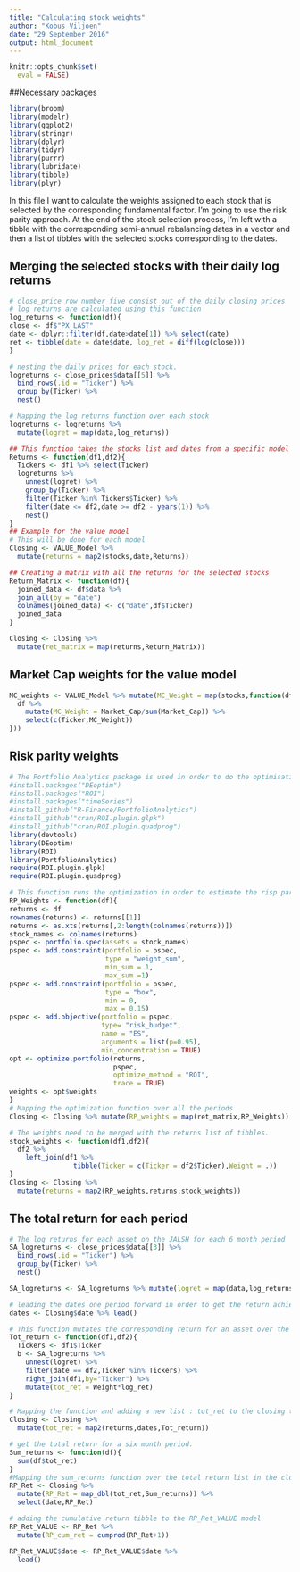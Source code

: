 ```yaml
---
title: "Calculating stock weights"
author: "Kobus Viljoen"
date: "29 September 2016"
output: html_document
---
```


```r
knitr::opts_chunk$set(
  eval = FALSE)
```

##Necessary packages
```r
library(broom)
library(modelr)
library(ggplot2)
library(stringr)
library(dplyr)
library(tidyr)
library(purrr)
library(lubridate)
library(tibble)
library(plyr)

```

In this file I want to calculate the weights assigned to each stock that is selected by the corresponding fundamental factor.
I'm going to use the risk parity approach.
At the end of the stock selection process, I'm left with a tibble with the corresponding semi-annual rebalancing dates in a vector and then a list of tibbles with the selected stocks corresponding to the dates.

## Merging the selected stocks with their daily log returns
```r
# close_price row number five consist out of the daily closing prices
# log returns are calculated using this function
log_returns <- function(df){
close <- df$"PX_LAST"
date <- dplyr::filter(df,date>date[1]) %>% select(date)
ret <- tibble(date = date$date, log_ret = diff(log(close)))
}

# nesting the daily prices for each stock.
logreturns <- close_prices$data[[5]] %>%
  bind_rows(.id = "Ticker") %>%
  group_by(Ticker) %>%
  nest()

# Mapping the log returns function over each stock
logreturns <- logreturns %>% 
  mutate(logret = map(data,log_returns))

## This function takes the stocks list and dates from a specific model into account in collecting the daily return data for each selected stock
Returns <- function(df1,df2){
  Tickers <- df1 %>% select(Ticker)
  logreturns %>%
    unnest(logret) %>%
    group_by(Ticker) %>%
    filter(Ticker %in% Tickers$Ticker) %>%
    filter(date <= df2,date >= df2 - years(1)) %>%
    nest()
}
## Example for the value model
# This will be done for each model
Closing <- VALUE_Model %>% 
  mutate(returns = map2(stocks,date,Returns))

## Creating a matrix with all the returns for the selected stocks
Return_Matrix <- function(df){
  joined_data <- df$data %>%
  join_all(by = "date")
  colnames(joined_data) <- c("date",df$Ticker)
  joined_data
}

Closing <- Closing %>% 
  mutate(ret_matrix = map(returns,Return_Matrix))

```

## Market Cap weights for the value model
```r
MC_weights <- VALUE_Model %>% mutate(MC_Weight = map(stocks,function(df){
  df %>%
    mutate(MC_Weight = Market_Cap/sum(Market_Cap)) %>%
    select(c(Ticker,MC_Weight))
}))

```


## Risk parity weights
```r
# The Portfolio Analytics package is used in order to do the optimisation to estimate the risk parity weights. The risk proxy used is the expected shortfall
#install.packages("DEoptim")
#install.packages("ROI")
#install.packages("timeSeries")
#install_github("R-Finance/PortfolioAnalytics")
#install_github("cran/ROI.plugin.glpk")
#install_github("cran/ROI.plugin.quadprog")
library(devtools)
library(DEoptim)
library(ROI)
library(PortfolioAnalytics)
require(ROI.plugin.glpk)
require(ROI.plugin.quadprog)

# This function runs the optimization in order to estimate the risp parity weights, given an xts object.
RP_Weights <- function(df){
returns <- df
rownames(returns) <- returns[[1]]
returns <- as.xts(returns[,2:length(colnames(returns))])
stock_names <- colnames(returns)
pspec <- portfolio.spec(assets = stock_names)
pspec <- add.constraint(portfolio = pspec,
                        type = "weight_sum",
                        min_sum = 1,
                        max_sum =1)
pspec <- add.constraint(portfolio = pspec,
                        type = "box",
                        min = 0,
                        max = 0.15)
pspec <- add.objective(portfolio = pspec,
                       type= "risk_budget",
                       name = "ES",
                       arguments = list(p=0.95),
                       min_concentration = TRUE)
opt <- optimize.portfolio(returns,
                          pspec,
                          optimize_method = "ROI",
                          trace = TRUE)
weights <- opt$weights
}
# Mapping the optimization function over all the periods
Closing <- Closing %>% mutate(RP_weights = map(ret_matrix,RP_Weights))

# The weights need to be merged with the returns list of tibbles.
stock_weights <- function(df1,df2){
  df2 %>% 
    left_join(df1 %>% 
                tibble(Ticker = c(Ticker = df2$Ticker),Weight = .))
}
Closing <- Closing %>% 
  mutate(returns = map2(RP_weights,returns,stock_weights))
```

## The total return for each period
```r
# The log returns for each asset on the JALSH for each 6 month period
SA_logreturns <- close_prices$data[[3]] %>%
  bind_rows(.id = "Ticker") %>%
  group_by(Ticker) %>%
  nest()

SA_logreturns <- SA_logreturns %>% mutate(logret = map(data,log_returns))

# leading the dates one period forward in order to get the return achieved over a six month period when mapping the Tot_return function
dates <- Closing$date %>% lead()

# This function mutates the corresponding return for an asset over the next six months for all the assets selected in the model.
Tot_return <- function(df1,df2){
  Tickers <- df1$Ticker
  b <- SA_logreturns %>%
    unnest(logret) %>%
    filter(date == df2,Ticker %in% Tickers) %>%
    right_join(df1,by="Ticker") %>%
    mutate(tot_ret = Weight*log_ret)
}

# Mapping the function and adding a new list : tot_ret to the closing tibble
Closing <- Closing %>% 
  mutate(tot_ret = map2(returns,dates,Tot_return))

# get the total return for a six month period.
Sum_returns <- function(df){
  sum(df$tot_ret)
}
#Mapping the sum_returns function over the total return list in the closing tibble
RP_Ret <- Closing %>% 
  mutate(RP_Ret = map_dbl(tot_ret,Sum_returns)) %>% 
  select(date,RP_Ret)

# adding the cumulative return tibble to the RP_Ret_VALUE model
RP_Ret_VALUE <- RP_Ret %>% 
  mutate(RP_cum_ret = cumprod(RP_Ret+1))

RP_Ret_VALUE$date <- RP_Ret_VALUE$date %>%
  lead()


```





